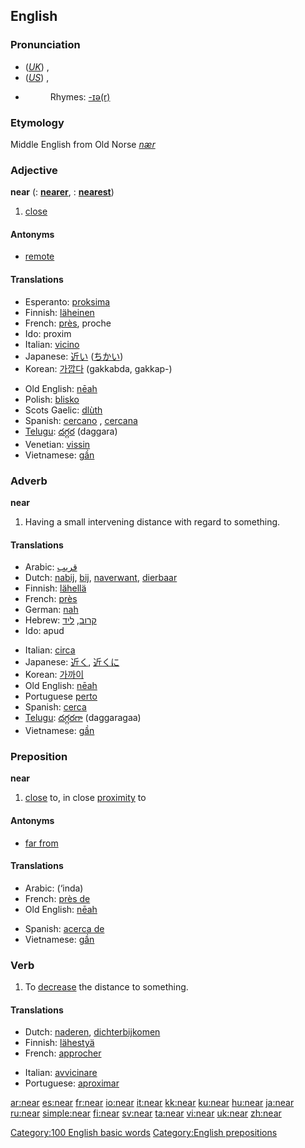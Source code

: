 ==English==

{{rank|means|thus|order|285|near|public|others|anything}}

===Pronunciation===
*(''[[Received Pronunciation|UK]]'') {{IPA|/nɪə/}}, {{SAMPA|/nI@/}}
*(''[[General American|US]]'') {{IPA|/nɪɚ/}}, {{SAMPA|/nI@`/}}
*{{audio|en-us-near.ogg|Audio (US)}}
*:Rhymes: [[Rhymes:English:-ɪə(r)|-ɪə(r)]]

===Etymology===
Middle English from Old Norse ''[[nær]]''

===Adjective===
'''near''' ({{compar}}: '''[[nearer]]''', {{superl}}: '''[[nearest]]''')

# [[close]]

====Antonyms====
*[[remote]]

====Translations====
{{top}}
*Esperanto: [[proksima]]
*Finnish: [[läheinen]]
*French: [[près]], proche
*Ido: proxim
*Italian: [[vicino]]
*Japanese: [[近い]] ([[ちかい]])
*Korean: [[가깝다]] (gakkabda, gakkap-)
{{mid}}
*Old English: [[neah|nēah]]
*Polish: [[blisko]]
*Scots Gaelic: [[dlùth]]
*Spanish: [[cercano]] {{m}}, [[cercana]] {{f}}
*[[Telugu]]: [[దగ్గర]] (daggara)
*Venetian: [[vissin]]
*Vietnamese: [[gần]]
{{bottom}}

===Adverb===
'''near'''

# Having a small intervening distance with regard to something.

====Translations====
{{top}}
*Arabic: [[قريب]]
*Dutch: [[nabij]], [[bij]], [[naverwant]], [[dierbaar]]
*Finnish: [[lähellä]]
*French: [[près]]
*German: [[nah]]
*Hebrew: [[קרוב]], [[ליד]]
*Ido: apud
{{mid}}
*Italian: [[circa]]
*Japanese: [[近く]], [[近くに]]
*Korean: [[가까이]]
*Old English: [[neah|nēah]]
*Portuguese [[perto]]
*Spanish: [[cerca]]
*[[Telugu]]: [[దగ్గరగా]] (daggaragaa)
*Vietnamese: [[gần]]
{{bottom}}

===Preposition===
'''near'''

# [[close]] to, in close [[proximity]] to

====Antonyms====
*[[far from]]

====Translations====
{{top}}
*Arabic: {{ARchar|[[عند]]}} (‘inda)
*French: [[près de]]
*Old English: [[neah|nēah]]
{{mid}}
*Spanish: [[acerca de]]
*Vietnamese: [[gần]]
{{bottom}}

===Verb===
{{en-verb}}

# To [[decrease]] the distance to something.

====Translations====
{{top}}
*Dutch: [[naderen]], [[dichterbijkomen]]
*Finnish: [[lähestyä]]
*French: [[approcher]]
{{mid}}
*Italian: [[avvicinare]]
*Portuguese: [[aproximar]]
{{bottom}}

[[Category:100 English basic words]]
[[Category:English prepositions]]

[[ar:near]]
[[es:near]]
[[fr:near]]
[[io:near]]
[[it:near]]
[[kk:near]]
[[ku:near]]
[[hu:near]]
[[ja:near]]
[[ru:near]]
[[simple:near]]
[[fi:near]]
[[sv:near]]
[[ta:near]]
[[vi:near]]
[[uk:near]]
[[zh:near]]